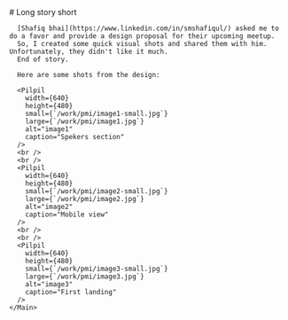 
<Content>
  <Row center>
    <Main>
      # Long story short
      
      [Shafiq bhai](https://www.linkedin.com/in/smshafiqul/) asked me to do a favor and provide a design proposal for their upcoming meetup. 
      So, I created some quick visual shots and shared them with him. Unfortunately, they didn't like it much. 
      End of story.

      Here are some shots from the design:

      <Pilpil
        width={640}
        height={480}
        small={`/work/pmi/image1-small.jpg`}
        large={`/work/pmi/image1.jpg`}
        alt="image1"
        caption="Spekers section"
      />
      <br />
      <br />
      <Pilpil
        width={640}
        height={480}
        small={`/work/pmi/image2-small.jpg`}
        large={`/work/pmi/image2.jpg`}
        alt="image2"
        caption="Mobile view"
      />
      <br />
      <br />
      <Pilpil
        width={640}
        height={480}
        small={`/work/pmi/image3-small.jpg`}
        large={`/work/pmi/image3.jpg`}
        alt="image3"
        caption="First landing"
      />
    </Main>
  </Row>
</Content>